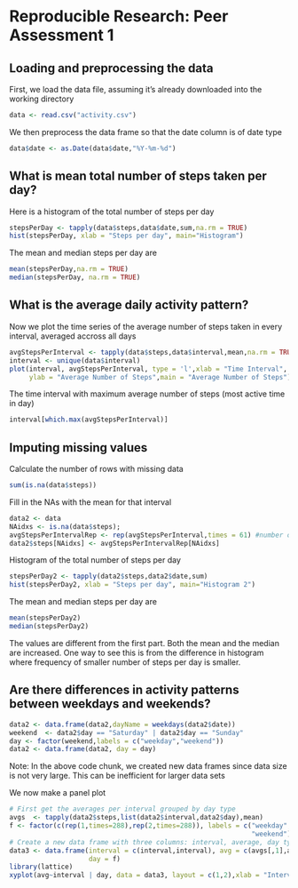Reproducible Research: Peer Assessment 1
=========================================


## Loading and preprocessing the data

First, we load the data file, assuming it's already downloaded into the working 
directory

```r
data <- read.csv("activity.csv")
```

We then preprocess the data frame so that the date column is of date type

```r
data$date <- as.Date(data$date,"%Y-%m-%d")
```


## What is mean total number of steps taken per day?

Here is a histogram of the total number of steps per day

```r
stepsPerDay <- tapply(data$steps,data$date,sum,na.rm = TRUE)
hist(stepsPerDay, xlab = "Steps per day", main="Histogram")
```

The mean and median steps per day are 

```r
mean(stepsPerDay,na.rm = TRUE)
median(stepsPerDay, na.rm = TRUE)
```

## What is the average daily activity pattern?
Now we plot the time series of the average number of steps taken in every
interval, averaged accross all days

```r
avgStepsPerInterval <- tapply(data$steps,data$interval,mean,na.rm = TRUE)
interval <- unique(data$interval)
plot(interval, avgStepsPerInterval, type = 'l',xlab = "Time Interval", 
     ylab = "Average Number of Steps",main = "Average Number of Steps")
```

The time interval with maximum average number of steps (most active time in day)

```r
interval[which.max(avgStepsPerInterval)]
```

## Imputing missing values

Calculate the number of rows with missing data

```r
sum(is.na(data$steps))
```

Fill in the NAs with the mean for that interval

```r
data2 <- data
NAidxs <- is.na(data$steps);
avgStepsPerIntervalRep <- rep(avgStepsPerInterval,times = 61) #number of days
data2$steps[NAidxs] <- avgStepsPerIntervalRep[NAidxs]
```

Histogram of the total number of steps per day

```r
stepsPerDay2 <- tapply(data2$steps,data2$date,sum)
hist(stepsPerDay2, xlab = "Steps per day", main="Histogram 2")
```

The mean and median steps per day are 

```r
mean(stepsPerDay2)
median(stepsPerDay2)
```
The values are different from the first part. Both the mean and the median are 
increased. One way to see this is from the difference in histogram where 
frequency of smaller number of steps per day is smaller.

## Are there differences in activity patterns between weekdays and weekends?

```r
data2 <- data.frame(data2,dayName = weekdays(data2$date))
weekend  <- data2$day == "Saturday" | data2$day == "Sunday"
day <- factor(weekend,labels = c("weekday","weekend"))
data2 <- data.frame(data2, day = day)
```
Note: In the above code chunk, we created new data frames since data size is not
very large. This can be inefficient for larger data sets

We now make a panel plot

```r
# First get the averages per interval grouped by day type
avgs  <- tapply(data2$steps,list(data2$interval,data2$day),mean)
f <- factor(c(rep(1,times=288),rep(2,times=288)), labels = c("weekday",
                                                             "weekend"))
# Create a new data frame with three columns: interval, average, day type
data3 <- data.frame(interval = c(interval,interval), avg = c(avgs[,1],avgs[,2]), 
                    day = f)
library(lattice)
xyplot(avg~interval | day, data = data3, layout = c(1,2),xlab = "Interval", ylab =  "Number of steps", type = "l")
```